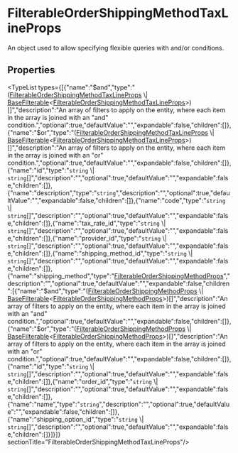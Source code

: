 
# FilterableOrderShippingMethodTaxLineProps

An object used to allow specifying flexible queries with and/or conditions.

## Properties

<TypeList types={[{"name":"$and","type":"([FilterableOrderShippingMethodTaxLineProps](types.OrderTypes.FilterableOrderShippingMethodTaxLineProps.mdx) \\| [BaseFilterable](../../DAL/interfaces/types.DAL.BaseFilterable.mdx)&#60;[FilterableOrderShippingMethodTaxLineProps](types.OrderTypes.FilterableOrderShippingMethodTaxLineProps.mdx)&#62;)[]","description":"An array of filters to apply on the entity, where each item in the array is joined with an \"and\" condition.","optional":true,"defaultValue":"","expandable":false,"children":[]},{"name":"$or","type":"([FilterableOrderShippingMethodTaxLineProps](types.OrderTypes.FilterableOrderShippingMethodTaxLineProps.mdx) \\| [BaseFilterable](../../DAL/interfaces/types.DAL.BaseFilterable.mdx)&#60;[FilterableOrderShippingMethodTaxLineProps](types.OrderTypes.FilterableOrderShippingMethodTaxLineProps.mdx)&#62;)[]","description":"An array of filters to apply on the entity, where each item in the array is joined with an \"or\" condition.","optional":true,"defaultValue":"","expandable":false,"children":[]},{"name":"id","type":"`string` \\| `string`[]","description":"","optional":true,"defaultValue":"","expandable":false,"children":[]},{"name":"description","type":"`string`","description":"","optional":true,"defaultValue":"","expandable":false,"children":[]},{"name":"code","type":"`string` \\| `string`[]","description":"","optional":true,"defaultValue":"","expandable":false,"children":[]},{"name":"tax_rate_id","type":"`string` \\| `string`[]","description":"","optional":true,"defaultValue":"","expandable":false,"children":[]},{"name":"provider_id","type":"`string` \\| `string`[]","description":"","optional":true,"defaultValue":"","expandable":false,"children":[]},{"name":"shipping_method_id","type":"`string` \\| `string`[]","description":"","optional":true,"defaultValue":"","expandable":false,"children":[]},{"name":"shipping_method","type":"[FilterableOrderShippingMethodProps](types.OrderTypes.FilterableOrderShippingMethodProps.mdx)","description":"","optional":true,"defaultValue":"","expandable":false,"children":[{"name":"$and","type":"([FilterableOrderShippingMethodProps](types.OrderTypes.FilterableOrderShippingMethodProps.mdx) \\| [BaseFilterable](../../DAL/interfaces/types.DAL.BaseFilterable.mdx)&#60;[FilterableOrderShippingMethodProps](types.OrderTypes.FilterableOrderShippingMethodProps.mdx)&#62;)[]","description":"An array of filters to apply on the entity, where each item in the array is joined with an \"and\" condition.","optional":true,"defaultValue":"","expandable":false,"children":[]},{"name":"$or","type":"([FilterableOrderShippingMethodProps](types.OrderTypes.FilterableOrderShippingMethodProps.mdx) \\| [BaseFilterable](../../DAL/interfaces/types.DAL.BaseFilterable.mdx)&#60;[FilterableOrderShippingMethodProps](types.OrderTypes.FilterableOrderShippingMethodProps.mdx)&#62;)[]","description":"An array of filters to apply on the entity, where each item in the array is joined with an \"or\" condition.","optional":true,"defaultValue":"","expandable":false,"children":[]},{"name":"id","type":"`string` \\| `string`[]","description":"","optional":true,"defaultValue":"","expandable":false,"children":[]},{"name":"order_id","type":"`string` \\| `string`[]","description":"","optional":true,"defaultValue":"","expandable":false,"children":[]},{"name":"name","type":"`string`","description":"","optional":true,"defaultValue":"","expandable":false,"children":[]},{"name":"shipping_option_id","type":"`string` \\| `string`[]","description":"","optional":true,"defaultValue":"","expandable":false,"children":[]}]}]}  sectionTitle="FilterableOrderShippingMethodTaxLineProps"/>
